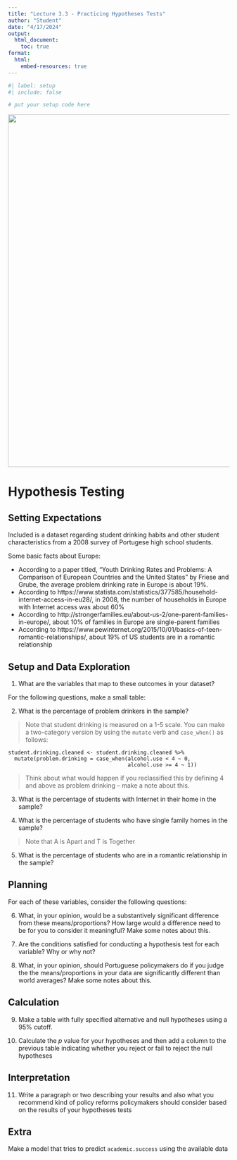 ```yaml
---
title: "Lecture 3.3 - Practicing Hypotheses Tests"
author: "Student"
date: "4/17/2024"
output:
  html_document:
    toc: true
format: 
  html:
    embed-resources: true
---
```


```r
#| label: setup 
#| include: false

# put your setup code here
```

![](portugal.jpeg){width="800"}

# Hypothesis Testing

## Setting Expectations

Included is a dataset regarding student drinking habits and other student characteristics from a 2008 survey of Portugese high school students.

Some basic facts about Europe:

- According to a paper titled, “Youth Drinking Rates and Problems: A Comparison of European Countries and the United States” by Friese and Grube, the average problem drinking rate in Europe is about 19%. 
- According to https://www.statista.com/statistics/377585/household-internet-access-in-eu28/, in 2008, the number of households in Europe with Internet access was about 60%
- According to http://strongerfamilies.eu/about-us-2/one-parent-families-in-europe/, about 10% of families in Europe are single-parent families
- According to https://www.pewinternet.org/2015/10/01/basics-of-teen-romantic-relationships/, about 19% of US students are in a romantic relationship

## Setup and Data Exploration

1.	What are the variables that map to these outcomes in your dataset?

For the following questions, make a small table:

2. What is the percentage of problem drinkers in the sample?

> Note that student drinking is measured on a 1-5 scale. You can make a two-category version by using the `mutate` verb and `case_when()` as follows: 
```
student.drinking.cleaned <- student.drinking.cleaned %>% 
  mutate(problem.drinking = case_when(alcohol.use < 4 ~ 0,
                                      alcohol.use >= 4 ~ 1))
```

> Think about what would happen if you reclassified this by defining 4 and above as problem drinking – make a note about this.

3.	What is the percentage of students with Internet in their home in the sample?

4.  What is the percentage of students who have single family homes in the sample?

> Note that A is Apart and T is Together

5. What is the percentage of students who are in a romantic relationship in the sample?

## Planning

For each of these variables, consider the following questions:

6.	What, in your opinion, would be a substantively significant difference from these means/proportions? How large would a difference need to be for you to consider it meaningful? Make some notes about this.

7.	Are the conditions satisfied for conducting a hypothesis test for each variable? Why or why not?

8.	What, in your opinion, should Portuguese policymakers do if you judge the the means/proportions in your data are significantly different than world averages? Make some notes about this.

## Calculation

9. Make a table with fully specified alternative and null hypotheses using a 95% cutoff. 

10. Calculate the $p$ value for your hypotheses and then add a column to the previous table indicating whether you reject or fail to reject the null hypotheses

## Interpretation

11. Write a paragraph or two describing your results and also what you recommend kind of policy reforms policymakers should consider based on the results of your hypotheses tests

## Extra

Make a model that tries to predict `academic.success` using the available data
